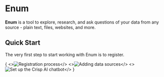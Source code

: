 # Enum

**Enum** is a tool to explore, research, and ask questions of your data from any source - plain text, files, websites, and more. 

## Quick Start


The very first step to start working with Enum is to register.

{<Cards num={2}>
  <Card image arrow title="Registration" href="/docs/docs-theme/start">
    <>![Registration process](/assets/docs-theme.png)</>
  </Card>
  <Card image arrow title="Adding data sources" href="/docs/blog-theme/start">
    <>![Adding data sources](/assets/blog-theme.png)</>
  </Card>
  <Card image arrow title="Set up the Crisp AI chatbot" href="/docs/blog-theme/start">
    <>![Set up the Crisp AI chatbot](/assets/blog-theme.png)</>
  </Card>
</Cards>}
